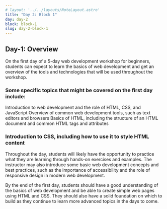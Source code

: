 ```yaml
---
# layout: '../../layouts/NoteLayout.astro'
title: "Day 2: Block 1"
day: day-2
block: block-1
slug: day-2-block-1
---
```


## Day-1: Overview

On the first day of a 5-day web development workshop for beginners, students can expect to learn the basics of web development and get an overview of the tools and technologies that will be used throughout the workshop.

### Some specific topics that might be covered on the first day include:

Introduction to web development and the role of HTML, CSS, and JavaScript
Overview of common web development tools, such as text editors and browsers
Basics of HTML, including the structure of an HTML document and common HTML tags and attributes

### Introduction to CSS, including how to use it to style HTML content

Throughout the day, students will likely have the opportunity to practice what they are learning through hands-on exercises and examples. The instructor may also introduce some basic web development concepts and best practices, such as the importance of accessibility and the role of responsive design in modern web development.

By the end of the first day, students should have a good understanding of the basics of web development and be able to create simple web pages using HTML and CSS. They should also have a solid foundation on which to build as they continue to learn more advanced topics in the days to come.